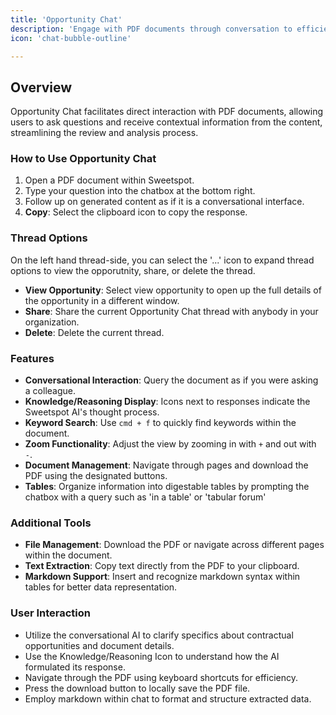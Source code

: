 ```yaml
---
title: 'Opportunity Chat'
description: 'Engage with PDF documents through conversation to efficiently query and understand content.'
icon: 'chat-bubble-outline'

---
```


## Overview

Opportunity Chat facilitates direct interaction with PDF documents, allowing users to ask questions and receive contextual information from the content, streamlining the review and analysis process.

### How to Use Opportunity Chat

1. Open a PDF document within Sweetspot.
2. Type your question into the chatbox at the bottom right.
3. Follow up on generated content as if it is a conversational interface. 
4. **Copy**: Select the clipboard icon to copy the response. 

### Thread Options 
On the left hand thread-side, you can select the '...' icon to expand thread options to view the opporutnity, share, or delete the thread. 
- **View Opportunity**: Select view opportunity to open up the full details of the opportunity in a different window. 
- **Share**: Share the current Opportunity Chat thread with anybody in your organization. 
- **Delete**: Delete the current thread. 

### Features
- **Conversational Interaction**: Query the document as if you were asking a colleague.
- **Knowledge/Reasoning Display**: Icons next to responses indicate the Sweetspot AI's thought process.
- **Keyword Search**: Use `cmd + f` to quickly find keywords within the document.
- **Zoom Functionality**: Adjust the view by zooming in with `+` and out with `-`.
- **Document Management**: Navigate through pages and download the PDF using the designated buttons.
- **Tables**: Organize information into digestable tables by prompting the chatbox with a query such as 'in a table' or 'tabular forum'

### Additional Tools

- **File Management**: Download the PDF or navigate across different pages within the document.
- **Text Extraction**: Copy text directly from the PDF to your clipboard.
- **Markdown Support**: Insert and recognize markdown syntax within tables for better data representation.

### User Interaction

- Utilize the conversational AI to clarify specifics about contractual opportunities and document details.
- Use the Knowledge/Reasoning Icon to understand how the AI formulated its response.
- Navigate through the PDF using keyboard shortcuts for efficiency.
- Press the download button to locally save the PDF file.
- Employ markdown within chat to format and structure extracted data.
